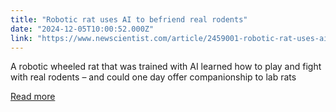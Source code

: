 ```yaml
---
title: "Robotic rat uses AI to befriend real rodents"
date: "2024-12-05T10:00:52.000Z"
link: "https://www.newscientist.com/article/2459001-robotic-rat-uses-ai-to-befriend-real-rodents/?utm_campaign=RSS%7CNSNS&utm_source=NSNS&utm_medium=RSS&utm_content=technology"
---
```


A robotic wheeled rat that was trained with AI learned how to play and fight with real rodents – and could one day offer companionship to lab rats

[Read more](https://www.newscientist.com/article/2459001-robotic-rat-uses-ai-to-befriend-real-rodents/?utm_campaign=RSS%7CNSNS&utm_source=NSNS&utm_medium=RSS&utm_content=technology)
